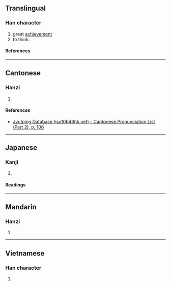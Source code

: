 {{character info}}
==Translingual==

===Han character===
{{Han char|rn=61|rad=心|as=02|sn=5|four=|canj=PKS|ids=⿰忄力}}

# great [[achievement]]
# to think.

====References====
{{Han ref|kx=0375.040|dkj=10301|dj=0702.010|hdz=42269.010|uh=5FC7}}

----

==Cantonese==

===Hanzi===
{{yue-hanzi|jyut=[[lak6]]|y=lak6}}

# {{rfdef|yue|sort=心02}}

====References====
* [http://www.iso10646hk.net/jp/document/download.jsp Jyutping Database (iso10646hk.net) - Cantonese Pronunciation List (Part 2), p. 106]

----

==Japanese==

===Kanji===
{{ja-kanji|grade=|rs=心02}}

# {{rfdef|ja|sort=心02}}

====Readings====
{{ja-readings
|on=ろく
|kun=こうろうがおお-き.い<こうらうがおほ-き.い, おも-う<おも-ふ
}}

----

==Mandarin==

===Hanzi===
{{cmn-hanzi|pin=[[lè]] ([[le4]])|wg=le<sup>4</sup>}}

# {{rfdef|cmn|sort=心02}}

----

==Vietnamese==

===Han character===
{{vi-readings|rs=心02|reading=sực}}

# {{rfdef|vi|sort=心02}}